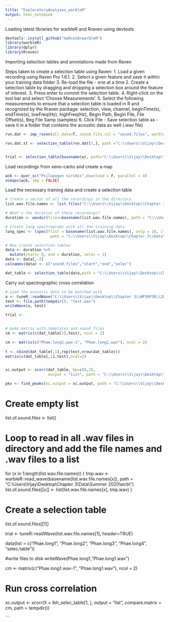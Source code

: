 ```yaml
---
title: "ExploratoryAnalyses_warbleR"
output: html_notebook
---
```


Loading latest libraries for warbleR and Rraven using devtools
```r
devtools::install_github("maRce10/warbleR")
library(warbleR)
library(dplyr)
library(Rraven)

```

Importing selection tables and annotations made from Raven

Steps taken to create a selection table using Raven:
1. Load a given recording using Raven Pro 1.6.1.
2. Select a given feature and save it within your training data folder
3. Re-load the file - one at a time 
2. Create a selection table by dragging and dropping a selection box around the feature of interest.
3. Press enter to commit the selection table.
4. Right-click on the tool bar and select 'Choose Measurements'.
5. Select the following measurements to ensure that a selection table is loaded in R and recognized by the Rraven package: selection, view, channel, beginTime(s), endTime(s), lowFreq(Hz), highFreq(Hz), Begin Path, Begin File, File Offset(s), Beg File Samp (samples)
6. Click File - Save selection table as - save it in a folder that contains the acoustic data as well (.wav file)



```r

rvn.dat <- imp_raven(all.data=T, sound.file.col = "sound.files", warbler.format =  TRUE, path ="C:\\Users\\Vijay\\Desktop\\Chapter 3\\Data\\Summer 2020\\wcb\\")

rvn.dat.st <- selection_table(rvn.dat[1,], path ="C:\\Users\\Vijay\\Desktop\\Chapter 3\\Data\\Summer 2020\\wcb\\")


trial <- selection_table(basename(a), path="C:\\Users\\Vijay\\Desktop\\Chapter 3\\Data\\Summer 2020\\wcb\\" )

```
















Load recordings from xeno-canto and create a map
```r
wcb <- quer_xc("Psilopogon viridis",download = F, parallel = 4)
xcmaps(wcb, img = FALSE) 

```


Load the necessary training data and create a selection table
```r
# Create a vector of all the recordings in the directory
list.wav.file.names <- list.files("C:\\Users\\Vijay\\Desktop\\Chapter 3\\Data\\Summer 2020\\wcb\\", full.names=T)

# What's the duration of these recordings?
duration <- wavdur(files=basename(list.wav.file.names), path = "C:\\Users\\Vijay\\Desktop\\Chapter 3\\Data\\Summer 2020\\wcb\\")

# Create long spectrograms with all the training data
long_spec <- lspec(flist = basename(list.wav.file.names), ovlp = 10, it = "tiff",
                    path = "C:\\Users\\Vijay\\Desktop\\Chapter 3\\Data\\Summer 2020\\wcb\\")

# Now create selection tables
data <- duration %>%
  mutate(start= 0, end = duration, selec = 1)
data <- data[,-2]  
colnames(data) <- c("sound.files","start","end","selec")

dat_table <- selection_table(data,path = "C:\\Users\\Vijay\\Desktop\\Chapter 3\\Data\\Summer 2020\\wcb\\")

```


Carry out spectrographic cross correlation
```r
# Load the acoustic data to be matched with
a <- tuneR::readWave("C:\\Users\\Vijay\\Desktop\\Chapter 3\\HP36P3B\\20200321_090000.wav")
test <- file.path(tempdir(), "test.wav")
writeWave(a, test)

trial <- 


# make matrix with templates and sound files
cm <- matrix(c(dat_table[1],test), ncol = 2)

cm <- matrix(c("Phae.long1.wav-1", "Phae.long1.wav"), ncol = 2)
             
t <- cbind(dat_table[,1],rep(test,nrow(dat_table)))
matrix(c(dat_table[,1],test),ncol=2)


xc.output <- xcorr(dat_table, bp=c(0,2),
                   output = "list", path = "C:\\Users\\Vijay\\Desktop\\Chapter 3\\Data\\Summer 2020\\wcb\\")

pks <- find_peaks(xc.output = xc.output, path = "C:\\Users\\Vijay\\Desktop\\Chapter 3\\Data\\Summer 2020\\wcb\\")

```


# Create empty list
list.of.sound.files <-  list()

# Loop to read in all .wav files in directory and add the file names and .wav files to a list 
for (x in 1:length(list.wav.file.names)) { 
  tmp.wav <- warbleR::read_wave(basename(list.wav.file.names[x]),
                                path = "C:\\Users\\Vijay\\Desktop\\Chapter 3\\Data\\Summer 2020\\wcb\\")
  list.of.sound.files[[x]] <- list(list.wav.file.names[x], tmp.wav) 
}

# Create a selection table

list.of.sound.files[[1]]


trial <- tuneR::readWave(list.wav.file.names[1], header=TRUE)


data(list = c("Phae.long1", "Phae.long2", 
              "Phae.long3", "Phae.long4", "selec.table"))

#write files to disk
writeWave(Phae.long1,"Phae.long1.wav")

cm <- matrix(c("Phae.long1.wav-1", "Phae.long1.wav"), ncol = 2)

# Run cross correlation
xc.output <- xcorr(X = lbh_selec_table[1, ], output = "list", 
compare.matrix = cm, path = tempdir())

```

